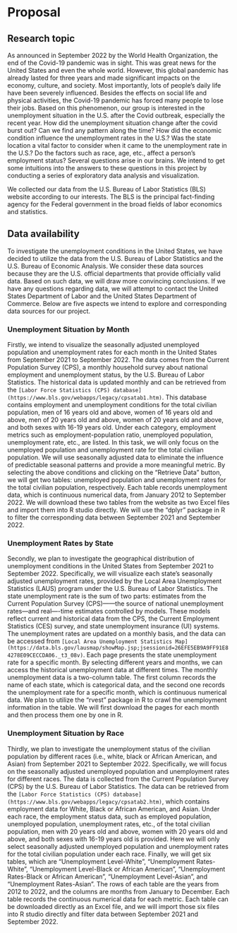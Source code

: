 # Proposal

## Research topic
As announced in September 2022 by the World Health Organization, the end of the Covid-19 pandemic was in sight. This was great news for the United States and even the whole world. However, this global pandemic has already lasted for three years and made significant impacts on the economy, culture, and society. Most importantly, lots of people’s daily life have been severely influenced. Besides the effects on social life and physical activities, the Covid-19 pandemic has forced many people to lose their jobs. Based on this phenomenon, our group is interested in the unemployment situation in the U.S. after the Covid outbreak, especially the recent year. How did the unemployment situation change after the covid burst out? Can we find any pattern along the time? How did the economic condition influence the unemployment rates in the U.S.? Was the state location a vital factor to consider when it came to the unemployment rate in the U.S.? Do the factors such as race, age, etc., affect a person’s employment status? Several questions arise in our brains. We intend to get some intuitions into the answers to these questions in this project by conducting a series of exploratory data analysis and visualization. 

We collected our data from the U.S. Bureau of Labor Statistics (BLS) website according to our interests. The BLS is the principal fact-finding agency for the Federal government in the broad fields of labor economics and statistics. 

## Data availability

To investigate the unemployment conditions in the United States, we have decided to utilize the data from the U.S. Bureau of Labor Statistics and the U.S. Bureau of Economic Analysis. We consider these data sources because they are the U.S. official departments that provide officially valid data. Based on such data, we will draw more convincing conclusions. If we have any questions regarding data, we will attempt to contact the United States Department of Labor and the United States Department of Commerce. Below are five aspects we intend to explore and corresponding data sources for our project. 

### Unemployment Situation by Month

Firstly, we intend to visualize the seasonally adjusted unemployed population and unemployment rates for each month in the United States from September 2021 to September 2022. The data comes from the Current Population Survey (CPS), a monthly household survey about national employment and unemployment status, by the U.S. Bureau of Labor Statistics. The historical data is updated monthly and can be retrieved from the `[Labor Force Statistics (CPS) database] (https://www.bls.gov/webapps/legacy/cpsatab1.htm)`. This database contains employment and unemployment conditions for the total civilian population, men of 16 years old and above, women of 16 years old and above, men of 20 years old and above, women of 20 years old and above, and both sexes with 16-19 years old. Under each category, employment metrics such as employment-population ratio, unemployed population, unemployment rate, etc., are listed. In this task, we will only focus on the unemployed population and unemployment rate for the total civilian population. We will use seasonally adjusted data to eliminate the influence of predictable seasonal patterns and provide a more meaningful metric. By selecting the above conditions and clicking on the “Retrieve Data” button, we will get two tables: unemployed population and unemployment rates for the total civilian population, respectively. Each table records unemployment data, which is continuous numerical data, from January 2012 to September 2022. We will download these two tables from the website as two Excel files and import them into R studio directly. We will use the “dplyr” package in R to filter the corresponding data between September 2021 and September 2022.

### Unemployment Rates by State

Secondly, we plan to investigate the geographical distribution of unemployment conditions in the United States from September 2021 to September 2022. Specifically, we will visualize each state's seasonally adjusted unemployment rates, provided by the Local Area Unemployment Statistics (LAUS) program under the U.S. Bureau of Labor Statistics. The state unemployment rate is the sum of two parts: estimates from the Current Population Survey (CPS)——the source of national unemployment rates—and real—-time estimates controlled by models. These models reflect current and historical data from the CPS, the Current Employment Statistics (CES) survey, and state unemployment insurance (UI) systems. The unemployment rates are updated on a monthly basis, and the data can be accessed from `[Local Area Unemployment Statistics Map] (https://data.bls.gov/lausmap/showMap.jsp;jsessionid=26EFE5EB9A9FF91E84278E09CECCDA06._t3_08v)`. Each page presents the state unemployment rate for a specific month. By selecting different years and months, we can access the historical unemployment data at different times. The monthly unemployment data is a two-column table. The first column records the name of each state, which is categorical data, and the second one records the unemployment rate for a specific month, which is continuous numerical data. We plan to utilize the "rvest" package in R to crawl the unemployment information in the table. We will first download the pages for each month and then process them one by one in R. 

### Unemployment Situation by Race

Thirdly, we plan to investigate the unemployment status of the civilian population by different races (i.e., white, black or African American, and Asian) from September 2021 to September 2022. Specifically, we will focus on the seasonally adjusted unemployed population and unemployment rates for different races. The data is collected from the Current Population Survey (CPS) by the U.S. Bureau of Labor Statistics. The data can be retrieved from the `[Labor Force Statistics (CPS) database] (https://www.bls.gov/webapps/legacy/cpsatab2.htm)`, which contains employment data for White, Black or African American, and Asian. Under each race, the employment status data, such as employed population, unemployed population, unemployment rates, etc., of the total civilian population, men with 20 years old and above, women with 20 years old and above, and both sexes with 16-19 years old is provided. Here we will only select seasonally adjusted unemployed population and unemployment rates for the total civilian population under each race. Finally, we will get six tables, which are “Unemployment Level-White”, “Unemployment Rates-White”, “Unemployment Level-Black or African American”, “Unemployment Rates-Black or African American”, “Unemployment Level-Asian”, and “Unemployment Rates-Asian”. The rows of each table are the years from 2012 to 2022, and the columns are months from January to December. Each table records the continuous numerical data for each metric. Each table can be downloaded directly as an Excel file, and we will import those six files into R studio directly and filter data between September 2021 and September 2022. 